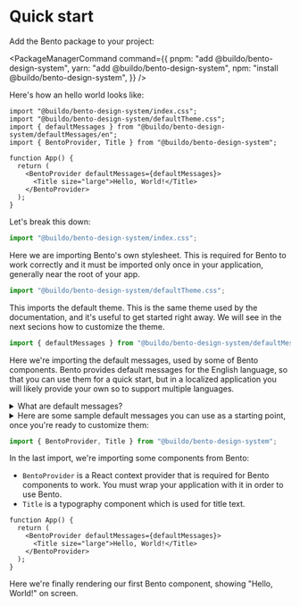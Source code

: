 
# Quick start

Add the Bento package to your project:

<PackageManagerCommand
  command={{
    pnpm: "add @buildo/bento-design-system",
    yarn: "add @buildo/bento-design-system",
    npm: "install @buildo/bento-design-system",
  }}
/>

Here's how an hello world looks like:

```tsx
import "@buildo/bento-design-system/index.css";
import "@buildo/bento-design-system/defaultTheme.css";
import { defaultMessages } from "@buildo/bento-design-system/defaultMessages/en";
import { BentoProvider, Title } from "@buildo/bento-design-system";

function App() {
  return (
    <BentoProvider defaultMessages={defaultMessages}>
      <Title size="large">Hello, World!</Title>
    </BentoProvider>
  );
}
```

Let's break this down:

```ts
import "@buildo/bento-design-system/index.css";
```

Here we are importing Bento's own stylesheet. This is required for Bento to work correctly and it must be imported only once in your application, generally near the root of your app.

```ts
import "@buildo/bento-design-system/defaultTheme.css";
```

This imports the default theme. This is the same theme used by the documentation, and it's useful to get started right away. We will see in the next secions how to customize the theme.

```ts
import { defaultMessages } from "@buildo/bento-design-system/defaultMessages/en";
```

Here we're importing the default messages, used by some of Bento components. Bento provides default messages for the English language, so that you can use them for a quick start, but in a localized application you will likely provide your own so to support multiple languages.

<details>
  <summary>What are default messages?</summary>

Bento components are entirely agnostic when it comes to localization: all components accept the
text to be display to the user as props.

Some specific props, however, are very repetitive and would be too tedious to pass them as props
every time you use the component. Think of messages like `"No options"` when a `SelectField` has no options to show or
accessibility labels like `"Close"`, which are used to describe actions on icons.

Without the default messages, for example, you would need to pass `dismissButtonLabel` every time you use `Chip`:

```tsx
<Chip label={label} color={color} dismissButtonLabel={dismissButtonLabel} />
```

whereas default messages allow Bento to make `dismissButtonLabel` optional, and let you override it only if needed:

```tsx
// This uses the default message for `dismissButtonLabel`
<Chip label={label} color={color} />

// This overrides the default message
<Chip label={label} color={color} dismissButtonLabel={myCustomDismissLabel} />
```

</details>

<details>
  <summary>Here are some sample default messages you can use as a starting point, once you're ready to customize them:</summary>

<CodeBlock language="tsx" title="my-project/app/src/defaultMessages.ts">
  {defaultMessages}
</CodeBlock>

</details>

```ts
import { BentoProvider, Title } from "@buildo/bento-design-system";
```

In the last import, we're importing some components from Bento:

- `BentoProvider` is a React context provider that is required for Bento components to work. You must wrap your application with it in order to use Bento.
- `Title` is a typography component which is used for title text.

```tsx
function App() {
  return (
    <BentoProvider defaultMessages={defaultMessages}>
      <Title size="large">Hello, World!</Title>
    </BentoProvider>
  );
}
```

Here we're finally rendering our first Bento component, showing "Hello, World!" on screen.
